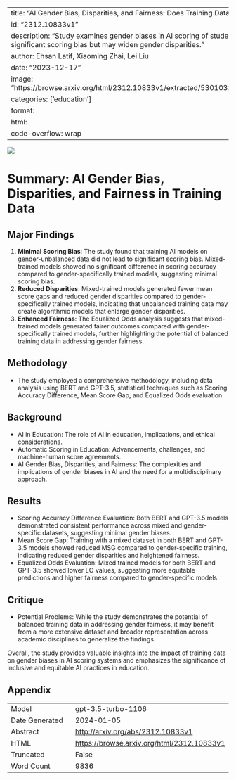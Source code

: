 
---
title: "AI Gender Bias, Disparities, and Fairness: Does Training Data Matter?"
id: "2312.10833v1"
description: "Study examines gender biases in AI scoring of student responses. Mixed-trained models show no significant scoring bias but may widen gender disparities."
author: Ehsan Latif, Xiaoming Zhai, Lei Liu
date: "2023-12-17"
image: "https://browse.arxiv.org/html/2312.10833v1/extracted/5301032/figures/BERT_MixModel_mean_std_plot.png"
categories: ['education']
format:
  html:
    code-overflow: wrap
---

![](https://browse.arxiv.org/html/2312.10833v1/extracted/5301032/figures/BERT_MixModel_mean_std_plot.png)

# Summary: AI Gender Bias, Disparities, and Fairness in Training Data

## Major Findings
1. **Minimal Scoring Bias**: The study found that training AI models on gender-unbalanced data did not lead to significant scoring bias. Mixed-trained models showed no significant difference in scoring accuracy compared to gender-specifically trained models, suggesting minimal scoring bias.
2. **Reduced Disparities**: Mixed-trained models generated fewer mean score gaps and reduced gender disparities compared to gender-specifically trained models, indicating that unbalanced training data may create algorithmic models that enlarge gender disparities.
3. **Enhanced Fairness**: The Equalized Odds analysis suggests that mixed-trained models generated fairer outcomes compared with gender-specifically trained models, further highlighting the potential of balanced training data in addressing gender fairness.

## Methodology
- The study employed a comprehensive methodology, including data analysis using BERT and GPT-3.5, statistical techniques such as Scoring Accuracy Difference, Mean Score Gap, and Equalized Odds evaluation.

## Background
- AI in Education: The role of AI in education, implications, and ethical considerations.
- Automatic Scoring in Education: Advancements, challenges, and machine-human score agreements.
- AI Gender Bias, Disparities, and Fairness: The complexities and implications of gender biases in AI and the need for a multidisciplinary approach.

## Results
- Scoring Accuracy Difference Evaluation: Both BERT and GPT-3.5 models demonstrated consistent performance across mixed and gender-specific datasets, suggesting minimal gender biases.
- Mean Score Gap: Training with a mixed dataset in both BERT and GPT-3.5 models showed reduced MSG compared to gender-specific training, indicating reduced gender disparities and heightened fairness.
- Equalized Odds Evaluation: Mixed trained models for both BERT and GPT-3.5 showed lower EO values, suggesting more equitable predictions and higher fairness compared to gender-specific models.

## Critique
- Potential Problems: While the study demonstrates the potential of balanced training data in addressing gender fairness, it may benefit from a more extensive dataset and broader representation across academic disciplines to generalize the findings.

Overall, the study provides valuable insights into the impact of training data on gender biases in AI scoring systems and emphasizes the significance of inclusive and equitable AI practices in education.


## Appendix

|          |          |
|----------|----------|
| Model     | gpt-3.5-turbo-1106       |
| Date Generated     | 2024-01-05       |
| Abstract | [http://arxiv.org/abs/2312.10833v1](http://arxiv.org/abs/2312.10833v1)        |
| HTML     | [https://browse.arxiv.org/html/2312.10833v1](https://browse.arxiv.org/html/2312.10833v1)       |
| Truncated       | False       |
| Word Count       | 9836       |